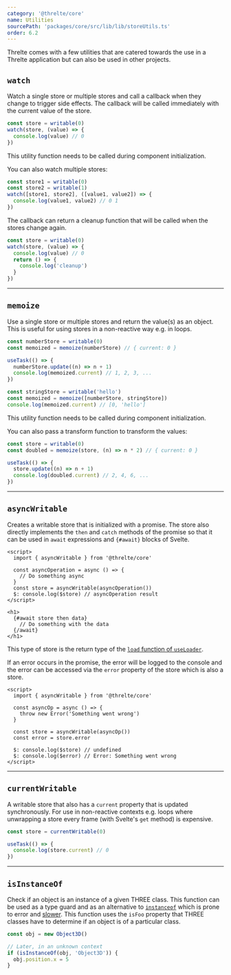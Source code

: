 ```yaml
---
category: '@threlte/core'
name: Utilities
sourcePath: 'packages/core/src/lib/lib/storeUtils.ts'
order: 6.2
---
```


Threlte comes with a few utilities that are catered towards the use in a Threlte application but can also be used in other projects.

## `watch`

Watch a single store or multiple stores and call a callback when they change to trigger side effects. The callback will be called immediately with the current value of the store.

```ts
const store = writable(0)
watch(store, (value) => {
  console.log(value) // 0
})
```

<Tip type="info">This utility function needs to be called during component initialization.</Tip>

You can also watch multiple stores:

```ts
const store1 = writable(0)
const store2 = writable(1)
watch([store1, store2], ([value1, value2]) => {
  console.log(value1, value2) // 0 1
})
```

The callback can return a cleanup function that will be called when the stores change again.

```ts
const store = writable(0)
watch(store, (value) => {
  console.log(value) // 0
  return () => {
    console.log('cleanup')
  }
})
```

---

## `memoize`

Use a single store or multiple stores and return the value(s) as an object.
This is useful for using stores in a non-reactive way e.g. in loops.

```ts
const numberStore = writable(0)
const memoized = memoize(numberStore) // { current: 0 }

useTask(() => {
  numberStore.update((n) => n + 1)
  console.log(memoized.current) // 1, 2, 3, ...
})

const stringStore = writable('hello')
const memoized = memoize([numberStore, stringStore])
console.log(memoized.current) // [0, 'hello']
```

<Tip type="info">This utility function needs to be called during component initialization.</Tip>

You can also pass a transform function to transform the values:

```ts
const store = writable(0)
const doubled = memoize(store, (n) => n * 2) // { current: 0 }

useTask(() => {
  store.update((n) => n + 1)
  console.log(doubled.current) // 2, 4, 6, ...
})
```

---

## `asyncWritable`

Creates a writable store that is initialized with a promise. The store also directly
implements the `then` and `catch` methods of the promise so that it can be
used in `await` expressions and `{#await}` blocks of Svelte.

```svelte
<script>
  import { asyncWritable } from '@threlte/core'

  const asyncOperation = async () => {
    // Do something async
  }
  const store = asyncWritable(asyncOperation())
  $: console.log($store) // asyncOperation result
</script>

<h1>
  {#await store then data}
    // Do something with the data
  {/await}
</h1>
```

This type of store is the return type of the [`load` function of `useLoader`](/docs/reference/core/use-loader#loading-an-asset).

If an error occurs in the promise, the error will be logged to the console
and the error can be accessed via the `error` property of the store which is also a store.

```svelte
<script>
  import { asyncWritable } from '@threlte/core'

  const asyncOp = async () => {
    throw new Error('Something went wrong')
  }

  const store = asyncWritable(asyncOp())
  const error = store.error

  $: console.log($store) // undefined
  $: console.log($error) // Error: Something went wrong
</script>
```

---

## `currentWritable`

A writable store that also has a `current` property that is updated synchronously.
For use in non-reactive contexts e.g. loops where unwrapping a store every frame
(with Svelte's `get` method) is expensive.

```ts
const store = currentWritable(0)

useTask(() => {
  console.log(store.current) // 0
})
```

---

## `isInstanceOf`

Check if an object is an instance of a given THREE class. This function can be
used as a type guard and as an alternative to
[`instanceof`](https://developer.mozilla.org/en-US/docs/Web/JavaScript/Reference/Operators/instanceof)
which is prone to error and [slower](https://jsperf.app/jazula). This function
uses the `isFoo` property that THREE classes have to determine if an object is
of a particular class.

```ts
const obj = new Object3D()

// Later, in an unknown context
if (isInstanceOf(obj, 'Object3D')) {
  obj.position.x = 5
}
```
